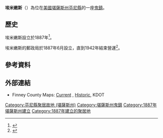 {{noteTA
|1=zh-hans:县;zh-hk:縣;zh-tw:郡;
}}

{{Infobox settlement
|official_name = 埃米嫩斯
|native_name = Eminence
|settlement_type = [[鬼鎮|鬼鎮]]
|image_skyline = 
|image_caption = 
|image_flag = 
|image_seal =
|image_map = 
|map_caption = 
|image_map1 = Map of Finney Co, Ks, USA.png
|map_caption1 = {{le|堪薩斯州運輸部|Kansas Department of Transportation}}的[[芬尼縣_(堪薩斯州)|芬尼縣]]地圖（[[:File:Kansas_official_transportation_map_legend.png|圖例]]）
|pushpin_map = USA Kansas
|pushpin_label_position =
|pushpin_map_caption = 埃米嫩斯於[[堪薩斯州|堪薩斯州]]的位置
|coordinates_display = inline,title
|coordinates_type = region:US_type:city
|latd = 38|latm = 08 |lats = 50 |latNS = N 
|longd = 100|longm = 30 |longs = 37 |longEW = W 
|coordinates_footnotes = <ref name="GNIS">[http://geonames.usgs.gov/pls/gnispublic/f?p=gnispq:3:::NO::P3_FID:485330 Geographic Names Information System (GNIS) details for Eminence, Kansas; United States Geological Survey (USGS); July 1, 1984.]</ref>
|subdivision_type = [[世界政區索引|國家]]
|subdivision_name = [[美国|美国]]
|subdivision_type1 = [[美國行政區劃|州]]
|subdivision_name1 = [[堪薩斯州|堪薩斯州]]
|subdivision_type2 = [[堪薩斯州行政區劃|縣]]
|subdivision_name2 = [[芬尼縣_(堪薩斯州)|芬尼縣]]
|elevation_footnotes = <ref name="GNIS"/>
|elevation_ft = 2608
|elevation_m = 795
|population_footnotes = 
|population_as_of = 
|population_total = 0
|timezone = [[北美中部时区|CST]]
|utc_offset = -6
|timezone_DST = CDT
|utc_offset_DST = -5
|postal_code_type = [[美國郵區編號|郵區編號]]
|postal_code = 
|area_code_type =
|area_code = [[電話區號620|620]]
|blank_name = [[聯邦資料處理標準|FIPS代碼]]
|blank_info = 
|blank1_name = [[地名信息系统|GNIS編號]]
|blank1_info = {{GNIS 4|485330}} <ref name="GNIS"/>
|website = 
|footnotes = 
}}

'''埃米嫩斯'''（{{lang-en|'''Eminence'''}}）為位在[[美國|美國]][[堪薩斯州|堪薩斯州]][[芬尼縣_(堪薩斯州)|芬尼縣]]的一座[[鬼鎮|鬼鎮]]。

==歷史==
埃米嫩斯設立於1887年<ref>{{cite web | url=http://www.skyways.org/counties/FI/ | title=Finney County | publisher=Kansas State Library | work=Blue Skyways | accessdate=10 June 2014 | archive-date=2012-10-04 | archive-url=https://web.archive.org/web/20121004151656/http://www.skyways.org/counties/FI/ | dead-url=no }}</ref>。

埃米嫩斯的郵政局於1887年6月設立，直到1942年結束營運<ref>{{cite web | url=http://www.kshs.org/geog/geog_postoffices/search/county:FI | title=Kansas Post Offices, 1828-1961 (archived) | publisher=Kansas Historical Society | accessdate=10 June 2014 | deadurl=yes | archiveurl=https://web.archive.org/web/20131009124908/http://www.kshs.org/geog/geog_postoffices/search/county:FI | archivedate=2013年10月9日 }}</ref>。

==參考資料==
{{Reflist}}

==外部連結==
* Finney County Maps: [http://www.ksdot.org/Assets/wwwksdotorg/bureaus/burTransPlan/maps/county-pdf/finney.PDF Current] {{Wayback|url=http://www.ksdot.org/Assets/wwwksdotorg/bureaus/burTransPlan/maps/county-pdf/finney.PDF |date=20201001141047 }}, [http://www.ksdot.org/bureaus/burtransplan/maps/PastPublishedCounty.asp Historic]{{Wayback|url=http://www.ksdot.org/bureaus/burtransplan/maps/PastPublishedCounty.asp |date=20140702055713 }}, KDOT

{{芬尼縣 (堪薩斯州)}}

{{DEFAULTSORT:Eminence}}
[[Category:芬尼縣聚居故地_(堪薩斯州)|Category:芬尼縣聚居故地 (堪薩斯州)]]
[[Category:堪薩斯州鬼鎮|Category:堪薩斯州鬼鎮]]
[[Category:1887年堪薩斯州建立|Category:1887年堪薩斯州建立]]
[[Category:1887年建立的聚居地|Category:1887年建立的聚居地]]